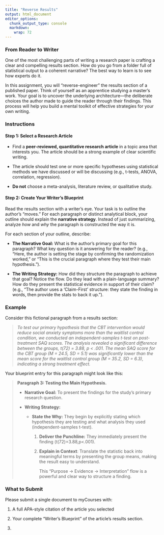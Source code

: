 ```yaml
---
title: "Reverse Results"
output: html_document
editor_options: 
  chunk_output_type: console
  markdown: 
    wrap: 72
---
```


### **From Reader to Writer**

One of the most challenging parts of writing a research paper is
crafting a clear and compelling results section. How do you go from a
folder full of statistical output to a coherent narrative? The best way
to learn is to see how experts do it.

In this assignment, you will "reverse-engineer" the results section of a
published paper. Think of yourself as an apprentice studying a master's
work. Your goal is to uncover the underlying architecture—the deliberate
choices the author made to guide the reader through their findings. This
process will help you build a mental toolkit of effective strategies for
your own writing.

### **Instructions**

#### **Step 1: Select a Research Article**

-   Find a **peer-reviewed, quantitative research article** in a topic
    area that interests you. The article should be a strong example of
    clear scientific writing.

-   The article should test one or more specific hypotheses using
    statistical methods we have discussed or will be discussing (e.g.,
    t-tests, ANOVA, correlation, regression).

-   **Do not** choose a meta-analysis, literature review, or qualitative
    study.

#### **Step 2: Create Your Writer's Blueprint**

Read the results section with a writer's eye. Your task is to outline
the author's "moves." For each paragraph or distinct analytical block,
your outline should explain the **narrative strategy**. Instead of just
summarizing, analyze *how* and *why* the paragraph is constructed the
way it is.

For each section of your outline, describe:

-   **The Narrative Goal:** What is the author's primary goal for this
    paragraph? What key question is it answering for the reader? (e.g.,
    "Here, the author is setting the stage by confirming the
    randomization worked," or "This is the crucial paragraph where they
    test their main hypothesis.").

-   **The Writing Strategy:** How did they structure the paragraph to
    achieve that goal? Notice the flow. Do they lead with a
    plain-language summary? How do they present the statistical evidence
    in support of their claim? (e.g., "The author uses a 'Claim-First'
    structure: they state the finding in words, then provide the stats
    to back it up.").

### **Example**

Consider this fictional paragraph from a results section:

> *To test our primary hypothesis that the CBT intervention would reduce
> social anxiety symptoms more than the waitlist control condition, we
> conducted an independent-samples t-test on post-treatment SAQ scores.
> The analysis revealed a significant difference between the groups,
> t(72) = 3.88, p \< .001. The mean SAQ score for the CBT group (M =
> 24.5, SD = 5.1) was significantly lower than the mean score for the
> waitlist control group (M = 35.2, SD = 6.3), indicating a strong
> treatment effect.*

Your blueprint entry for this paragraph might look like this:

> **Paragraph 3: Testing the Main Hypothesis.**
>
> -   **Narrative Goal:** To present the findings for the study's
>     primary research question.
>
> -   **Writing Strategy:**
>
>     -   **State the Why:** They begin by explicitly stating which
>         hypothesis they are testing and what analysis they used
>         (independent-samples t-test).
>
>         1.  **Deliver the Punchline:** They immediately present the
>             finding (t(72)=3.88,p<.001).
>
>         2.  **Explain in Context**: Translate the statistic back into
>             meaningful terms by presenting the group means, making the
>             result easy to understand.
>
>             This "Purpose -\> Evidence -\> Interpretation" flow is a
>             powerful and clear way to structure a finding.

### **What to Submit**

Please submit a single document to myCourses with:

1.  A full APA-style citation of the article you selected

2.  Your complete "Writer's Blueprint" of the article's results section.

3.  
